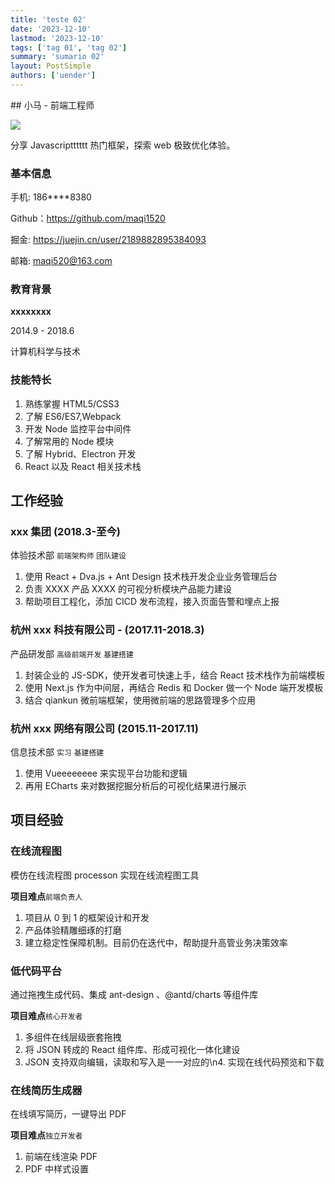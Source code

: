 ```yaml
---
title: 'teste 02'
date: '2023-12-10'
lastmod: '2023-12-10'
tags: ['tag 01', 'tag 02']
summary: 'sumario 02'
layout: PostSimple
authors: ['uender']
---
```


<div class="flex">
<div className="left" style={{width:'30%'}}>
## 小马 - 前端工程师

![](https://p6-passport.byteacctimg.com/img/user-avatar/585e1491713363bc8f67d06c485e8260~300x300.image)

分享 Javascriptttttt 热门框架，探索 web 极致优化体验。

### 基本信息

手机: 186\*\*\*\*8380

Github：https://github.com/maqi1520

掘金: https://juejin.cn/user/2189882895384093

邮箱: maqi520@163.com

### 教育背景

**xxxxxxxx**

2014.9 - 2018.6

计算机科学与技术

### 技能特长

1. 熟练掌握 HTML5/CSS3
1. 了解 ES6/ES7,Webpack
1. 开发 Node 监控平台中间件
1. 了解常用的 Node 模块
1. 了解 Hybrid、Electron 开发
1. React 以及 React 相关技术栈

</div>
<div style={{width:'70%',padding:20}}>

## 工作经验

### xxx 集团 (2018.3-至今)

体验技术部 `前端架构师` `团队建设`

1. 使用 React + Dva.js + Ant Design 技术栈开发企业业务管理后台
2. 负责 XXXX 产品 XXXX 的可视分析模块产品能力建设
3. 帮助项目工程化，添加 CICD 发布流程，接入页面告警和埋点上报

### 杭州 xxx 科技有限公司 - (2017.11-2018.3)

产品研发部 `高级前端开发` `基建搭建`

1. 封装企业的 JS-SDK，使开发者可快速上手，结合 React 技术栈作为前端模板
2. 使用 Next.js 作为中间层，再结合 Redis 和 Docker 做一个 Node 端开发模板
3. 结合 qiankun 微前端框架，使用微前端的思路管理多个应用

### 杭州 xxx 网络有限公司 (2015.11-2017.11)

信息技术部 `实习` `基建搭建`

1. 使用 Vueeeeeeee 来实现平台功能和逻辑
2. 再用 ECharts 来对数据挖掘分析后的可视化结果进行展示

## 项目经验

### 在线流程图

模仿在线流程图 processon 实现在线流程图工具

**项目难点**`前端负责人`

1. 项目从 0 到 1 的框架设计和开发
2. 产品体验精雕细琢的打磨
3. 建立稳定性保障机制。目前仍在迭代中，帮助提升高管业务决策效率

### 低代码平台

通过拖拽生成代码、集成 ant-design 、@antd/charts 等组件库

**项目难点**`核心开发者`

1. 多组件在线层级嵌套拖拽
2. 将 JSON 转成的 React 组件库、形成可视化一体化建设
3. JSON 支持双向编辑，读取和写入是一一对应的\n4. 实现在线代码预览和下载

### 在线简历生成器

在线填写简历，一键导出 PDF

**项目难点**`独立开发者`

1. 前端在线渲染 PDF
2. PDF 中样式设置

</div>
</div>
